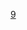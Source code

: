 {{鐵道路線|lua=1|铁道系统=Rapid KL|
|模板名稱=加影线
|名稱={{rint|my|9}} {{lnl|Rapid KL|9}} {{rint|my|rapidkl}}
|代表色=#{{rcr|KLRT|9}}
|背景顏色=#FFFFFF
|車站列表=#桂莎白沙罗#{{rcb|Rapid KL|12|ldot}}{{rint|park}} ~ #桂莎中央#{{rint|park}} ~ 哥打白沙罗 ~ 苏丽雅 ~ 珍珠白沙罗 ~ #万达镇#{{rcb|Rapid KL|11|ldot}}{{rint|park}} ~ 敦依斯迈花园 ~ #菲利欧白沙罗#{{rint|park}} ~ #白沙罗市中心#{{rint|park}} ~ 士曼丹 ~ #国家博物馆#{{rcb|KTM Komuter|1|lsquare}}{{rcb|KTM Komuter|2|lsquare}}{{rcb|Rapid KL|5|lsquare}}{{rcb|ERL|6|lsquare}}{{rcb|ERL|7|lsquare}}{{rcb|Rapid KL|8|lsquare}}{{rcb|KTM Komuter|10|lsquare}}{{rcb|KTM ETS|KTM ETS|lsquare}}{{rint|park}} ~ #中央艺术坊#{{rcb|Rapid KL|5|ldot}}{{rcb|KTM Komuter|1|lsquare}}{{rcb|KTM Komuter|2|lsquare}} ~ #默迪卡#{{rcb|Rapid KL|3|ldot}}{{rcb|Rapid KL|4|ldot}} ~ #武吉免登#{{rcb|Rapid KL|8|lsquare}} ~ #敦拉萨国际贸易中心#{{rcb|Rapid KL|12|ldot}} ~ 葛京 ~ #马鲁里#{{rcb|Rapid KL|3|ldot}}{{rint|park}} ~ 第一花园 ~ #美达花园#{{rint|park}} ~ 珍珠花园 ~ 康乐花园 ~ #山力花园#{{rint|park}} ~ #斯里拉也#{{rint|park}} ~ #敦胡先翁镇#{{rint|park}} ~ 蕉赖十一哩 ~ #武吉杜蓊#{{rint|park}} ~ #遮内河#{{rint|park}} ~ 加影体育场 ~ #加影#{{rcb|KTM Komuter|1|lsquare}}{{rcb|KTM ETS|KTM ETS|lsquare}}{{rint|park}}
|未来发展 =
桂莎白沙罗 ~ 桂莎中央 ~ gstart ~ ''科技'' ~ gend ~ 哥打白沙罗 ~ 苏丽雅 ~ 珍珠白沙罗 ~ 万达镇 ~ 敦依斯迈花园 ~ 菲利欧白沙罗 ~ gstart ~ ''武吉加拉南'' ~ gend ~ 白沙罗市中心 ~ 士曼丹 ~ 国家博物馆 ~ 中央艺术坊 ~ 默迪卡 ~ 武吉免登 ~ 敦拉萨国际贸易中心 ~ 葛京 ~ 马鲁里 ~ 第一花园 ~ 美达花园 ~ 珍珠花园 ~ 康乐花园 ~ 山力花园 ~ 斯里拉也 ~ 敦胡先翁镇 ~ 蕉赖十一哩 ~ 武吉杜蓊 ~ 遮内河 ~ 加影体育场 ~ 加影
}}<noinclude>
[[Category:吉隆坡轨道交通模板|9]]
</noinclude>